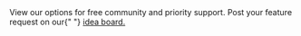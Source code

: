 <CardGroup cols={2}>
  <Card title="Need Help?" icon="envelope" href="/support/plans">
    View our options for free community and priority support.
  </Card>
  <Card
    title="Have a feature request?"
    icon="lightbulb"
    href="https://lunchpaillabs.canny.io/feature-requests?selectedCategory=twilio-sms-plugin"
  >
    Post your feature request on our{" "}
    <a href="https://lunchpaillabs.canny.io/feature-requests?selectedCategory=twilio-sms-plugin">
      idea board.
    </a>
  </Card>
</CardGroup>

